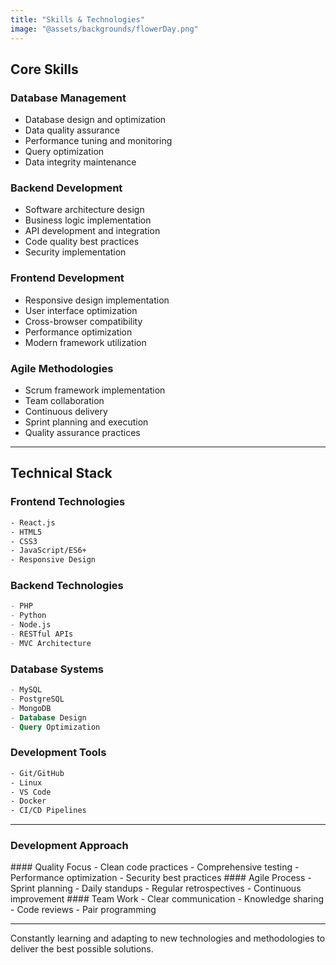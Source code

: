 ```yaml
---
title: "Skills & Technologies"
image: "@assets/backgrounds/flowerDay.png"
---
```


## Core Skills

### Database Management

- Database design and optimization
- Data quality assurance
- Performance tuning and monitoring
- Query optimization
- Data integrity maintenance

### Backend Development

- Software architecture design
- Business logic implementation
- API development and integration
- Code quality best practices
- Security implementation

### Frontend Development

- Responsive design implementation
- User interface optimization
- Cross-browser compatibility
- Performance optimization
- Modern framework utilization

### Agile Methodologies

- Scrum framework implementation
- Team collaboration
- Continuous delivery
- Sprint planning and execution
- Quality assurance practices

---

## Technical Stack

### Frontend Technologies
```html
- React.js
- HTML5
- CSS3
- JavaScript/ES6+
- Responsive Design
```

### Backend Technologies
```python
- PHP
- Python
- Node.js
- RESTful APIs
- MVC Architecture
```

### Database Systems
```sql
- MySQL
- PostgreSQL
- MongoDB
- Database Design
- Query Optimization
```

### Development Tools
```bash
- Git/GitHub
- Linux
- VS Code
- Docker
- CI/CD Pipelines
```

---

### Development Approach

<Tabs client:load>
<Tab name="Quality">
#### Quality Focus
- Clean code practices
- Comprehensive testing
- Performance optimization
- Security best practices
</Tab>

<Tab name="Methodology">
#### Agile Process
- Sprint planning
- Daily standups
- Regular retrospectives
- Continuous improvement
</Tab>

<Tab name="Collaboration">
#### Team Work
- Clear communication
- Knowledge sharing
- Code reviews
- Pair programming
</Tab>
</Tabs>

---

<Notice type="info">Constantly learning and adapting to new technologies and methodologies to deliver the best possible solutions.</Notice>
